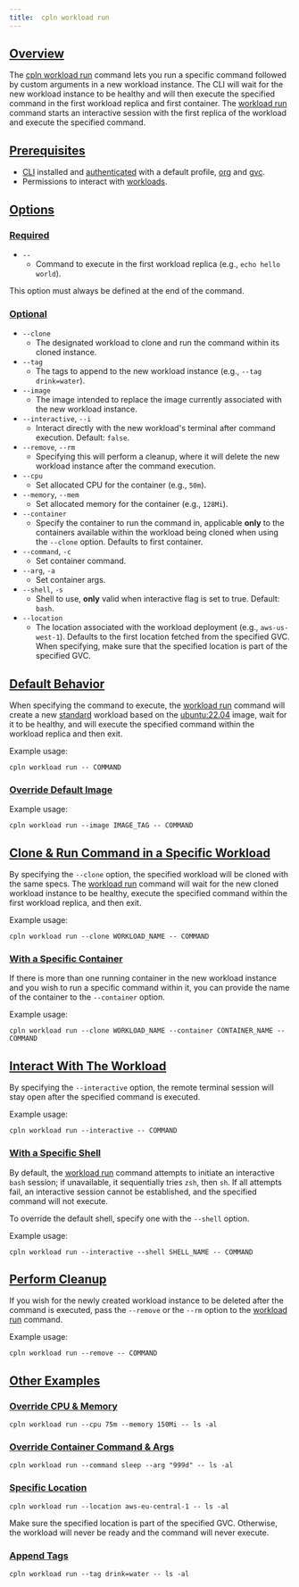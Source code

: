 ```yaml
---
title:  cpln workload run
---
```


## [Overview](#overview)

The [cpln workload run](/api-reference/cli#workload-run) command lets you run a
specific command followed by custom arguments in a new workload instance. The CLI will wait for the new workload instance
to be healthy and will then execute the specified command in the first workload replica and first container.
The [workload run](/api-reference/cli#workload-run) command starts an interactive session
with the first replica of the workload and execute the specified command.

## [Prerequisites](#prerequisites)

- [CLI](/api-reference/cli) installed and [authenticated](/manage-profile) with a default profile, [org](/api-reference/org) and [gvc](/api-reference/gvc).
- Permissions to interact with [workloads](/api-reference/workload#permissions).

## [Options](#options)

### [Required](#options-required)

- `--`
  - Command to execute in the first workload replica (e.g., `echo hello world`).

<Info>
This option must always be defined at the end of the command.
</Info>

### [Optional](#options-optional)

- `--clone`
  - The designated workload to clone and run the command within its cloned instance.
- `--tag`
  - The tags to append to the new workload instance (e.g., `--tag drink=water`).
- `--image`
  - The image intended to replace the image currently associated with the new workload instance.
- `--interactive`, `--i`
  - Interact directly with the new workload's terminal after command execution. Default: `false`.
- `--remove`, `--rm`
  - Specifying this will perform a cleanup, where it will delete the new workload instance after the command execution.
- `--cpu`
  - Set allocated CPU for the container (e.g., `50m`).
- `--memory`, `--mem`
  - Set allocated memory for the container (e.g., `128Mi`).
- `--container`
  - Specify the container to run the command in, applicable **only** to the containers available within the workload being cloned when using the `--clone` option. Defaults to first container.
- `--command`, `-c`
  - Set container command.
- `--arg`, `-a`
  - Set container args.
- `--shell`, `-s`
  - Shell to use, **only** valid when interactive flag is set to true. Default: `bash`.
- `--location`
  - The location associated with the workload deployment (e.g., `aws-us-west-1`). Defaults to the first location fetched from the specified GVC. When specifying, make sure that the specified location is part of the specified GVC.

## [Default Behavior](#default-behavior)

When specifying the command to execute, the [workload run](/api-reference/cli#workload-run) command will
create a new [standard](/api-reference/workload#standard) workload based
on the [ubuntu:22.04](https://hub.docker.com/layers/library/ubuntu/22.04/images/sha256-81bba8d1dde7fc1883b6e95cd46d6c9f4874374f2b360c8db82620b33f6b5ca1?context=explore) image, wait for it to be healthy,
and will execute the specified command within the workload replica and then exit.

Example usage:

```
cpln workload run -- COMMAND
```

### [Override Default Image](#override-image)

Example usage:

```
cpln workload run --image IMAGE_TAG -- COMMAND
```

## [Clone & Run Command in a Specific Workload](#clone-workload)

By specifying the `--clone` option, the specified workload will be cloned with the same
specs. The [workload run](/api-reference/cli#workload-run) command will wait
for the new cloned workload instance to be healthy, execute the specified command within the first workload replica, and then exit.

Example usage:

```
cpln workload run --clone WORKLOAD_NAME -- COMMAND
```

### [With a Specific Container](#with-specific-container)

If there is more than one running container in the new workload instance and you wish to run a specific command within it, you can provide the name of the container to the `--container` option.

Example usage:

```
cpln workload run --clone WORKLOAD_NAME --container CONTAINER_NAME -- COMMAND
```

## [Interact With The Workload](#interact-with-workload)

By specifying the `--interactive` option, the remote terminal session will stay open after the specified command is executed.

Example usage:

```
cpln workload run --interactive -- COMMAND
```

### [With a Specific Shell](#specific-shell)

By default, the [workload run](/api-reference/cli#workload-run) command attempts to initiate an interactive `bash` session; if unavailable, it sequentially tries `zsh`, then `sh`. If all attempts fail, an interactive session cannot be established, and the specified command will not execute.

To override the default shell, specify one with the `--shell` option.

Example usage:

```
cpln workload run --interactive --shell SHELL_NAME -- COMMAND
```

## [Perform Cleanup](#perform-cleanup)

If you wish for the newly created workload instance to be deleted after the command is executed, pass the `--remove` or the `--rm` option to the [workload run](/api-reference/cli#workload-run) command.

Example usage:

```
cpln workload run --remove -- COMMAND
```

## [Other Examples](#other-examples)

### [Override CPU & Memory](#override-cpu-memory)

```
cpln workload run --cpu 75m --memory 150Mi -- ls -al
```

### [Override Container Command & Args](#override-container-command-args)

```
cpln workload run --command sleep --arg "999d" -- ls -al
```

### [Specific Location](#specific-location)

```
cpln workload run --location aws-eu-central-1 -- ls -al
```

<Note>
Make sure the specified location is part of the specified GVC. Otherwise, the workload will never be ready and the command will never
  execute.
</Note>

### [Append Tags](#tags)

```
cpln workload run --tag drink=water -- ls -al
```
